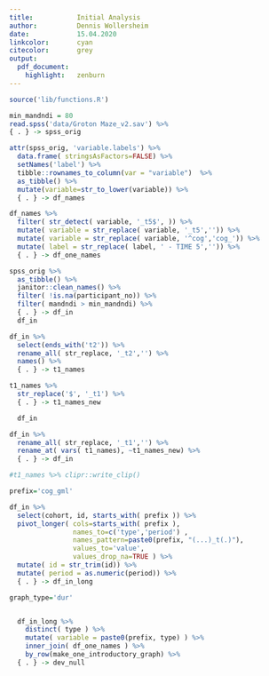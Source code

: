 ```yaml
---
title:           Initial Analysis
author:          Dennis Wollersheim
date:            15.04.2020
linkcolor:       cyan
citecolor:       grey
output:
  pdf_document:
    highlight:   zenburn
---
```


\tableofcontents

```r

source('lib/functions.R')

min_mandndi = 80
read.spss('data/Groton Maze_v2.sav') %>%
{ . } -> spss_orig

attr(spss_orig, 'variable.labels') %>%
  data.frame( stringsAsFactors=FALSE) %>%
  setNames('label') %>%
  tibble::rownames_to_column(var = "variable")  %>%
  as_tibble() %>%
  mutate(variable=str_to_lower(variable)) %>%
  { . } -> df_names

df_names %>%
  filter( str_detect( variable, '_t5$', )) %>%
  mutate( variable = str_replace( variable, '_t5','')) %>%
  mutate( variable = str_replace( variable, '^cog','cog_')) %>%
  mutate( label = str_replace( label, ' - TIME 5','')) %>%
  { . } -> df_one_names

spss_orig %>%
  as_tibble() %>%
  janitor::clean_names() %>%
  filter( !is.na(participant_no)) %>%
  filter( mandndi > min_mandndi) %>%
  { . } -> df_in
  df_in

df_in %>%
  select(ends_with('t2')) %>%
  rename_all( str_replace, '_t2','') %>%
  names() %>%
  { . } -> t1_names

t1_names %>%
  str_replace('$', '_t1') %>%
  { . } -> t1_names_new

  df_in

df_in %>%
  rename_all( str_replace, '_t1','') %>%
  rename_at( vars( t1_names), ~t1_names_new) %>%
  { . } -> df_in

#t1_names %>% clipr::write_clip()

prefix='cog_gml'

df_in %>%
  select(cohort, id, starts_with( prefix )) %>%
  pivot_longer( cols=starts_with( prefix ),
                names_to=c('type','period') ,
                names_pattern=paste0(prefix, "(...)_t(.)"),
                values_to='value',
                values_drop_na=TRUE ) %>%
  mutate( id = str_trim(id)) %>%
  mutate( period = as.numeric(period)) %>%
  { . } -> df_in_long

```

```r

graph_type='dur'


  df_in_long %>%
    distinct( type ) %>%
    mutate( variable = paste0(prefix, type) ) %>%
    inner_join( df_one_names ) %>%
    by_row(make_one_introductory_graph) %>%
  { . } -> dev_null



```







